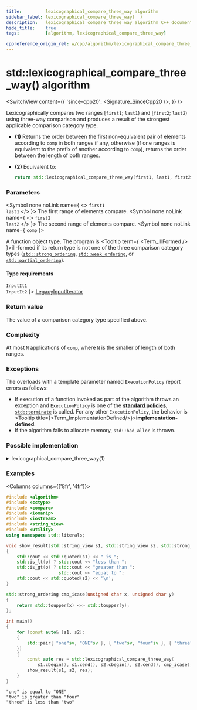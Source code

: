 ```yaml
---
title:         lexicographical_compare_three_way algorithm
sidebar_label: lexicographical_compare_three_way(  )
description:   lexicographical_compare_three_way algorithm C++ documentation
hide_title:    true
tags:          [algorithm, lexicographical_compare_three_way]

cppreference_origin_rel: w/cpp/algorithm/lexicographical_compare_three_way
---
```



<!-- Terms -->


<!----------------- Codes ---------------------->


# std::lexicographical_compare_three_way() algorithm

<SwitchView content={{
  'since-cpp20': <Signature_SinceCpp20 />,
}} />

Lexicographically compares two ranges [`first1`; `last1`) and [`first2`; `last2`) using three-way comparison and produces a result of the strongest applicable comparison category type.

- **(1)** Returns the order between the first non-equivalent pair of elements according to `comp` in both ranges if any, otherwise (if one ranges is equivalent to the prefix of another according to `comp`), returns the order between the length of both ranges.

- **(2)** Equivalent to:
  ```cpp
  return std::lexicographical_compare_three_way(first1, last1, first2, last2, std::compare_three_way());
  ```

### Parameters

<SymbolTable>

  <Symbol none noLink name={ <> <code>first1</code> <br/> <code>last1</code> </> }>
    The first range of elements compare.
  </Symbol>
  <Symbol none noLink name={ <> <code>first2</code> <br/> <code>last2</code> </> }>
    The second range of elements compare.
  </Symbol>
  <Symbol none noLink name={ <code>comp</code> }>

A function object type. The program is <Tooltip term={ <Term_IllFormed /> }>ill-formed</Tooltip> if its return type is not one of the three comparison category types ([`std::strong_ordering`](#), [`std::weak_ordering`](#), or [`std::partial_ordering`](#)).

  </Symbol>

</SymbolTable>

#### Type requirements

<SymbolTable>
  <Symbol none noLink name={ <> <code>InputIt1</code> <br/> <code>InputIt2</code> </> }>
    <a href="/docs/named_req/LegacyInputIterator">LegacyInputIterator</a>
  </Symbol>
</SymbolTable>

### Return value

The value of a comparison category type specified above.

### Complexity

At most `N` applications of `comp`, where `N` is the smaller of length of both ranges.

### Exceptions

The overloads with a template parameter named `ExecutionPolicy` report errors as follows:
- If execution of a function invoked as part of the algorithm throws an exception and `ExecutionPolicy` is one of the [**standard policies**](#), [`std::terminate`](#) is called.
	For any other `ExecutionPolicy`, the behavior is <Tooltip title={<Term_ImplementationDefined/>}>**implementation-defined**</Tooltip>.
- If the algorithm fails to allocate memory, `std::bad_alloc` is thrown.

### Possible implementation

<details>
<summary>lexicographical_compare_three_way(1)</summary>

```cpp
template<class I1, class I2, class Cmp>
constexpr auto lexicographical_compare_three_way(I1 f1, I1 l1, I2 f2, I2 l2, Cmp comp)
    -> decltype(comp(*f1, *f2))
{
    using ret_t = decltype(comp(*f1, *f2));
    static_assert(std::disjunction_v<
                      std::is_same<ret_t, std::strong_ordering>,
                      std::is_same<ret_t, std::weak_ordering>,
                      std::is_same<ret_t, std::partial_ordering>>,
                  "The return type must be a comparison category type.");

    bool exhaust1 = (f1 == l1);
    bool exhaust2 = (f2 == l2);
    for (; !exhaust1 && !exhaust2; exhaust1 = (++f1 == l1), exhaust2 = (++f2 == l2))
        if (auto c = comp(*f1, *f2); c != 0)
            return c;

    return !exhaust1 ? std::strong_ordering::greater:
           !exhaust2 ? std::strong_ordering::less:
                       std::strong_ordering::equal;
}
```

</details>

### Examples

<Columns columns={['8fr', '4fr']}>
<div>

```cpp title='Main.cpp' showLineNumbers
#include <algorithm>
#include <cctype>
#include <compare>
#include <iomanip>
#include <iostream>
#include <string_view>
#include <utility>
using namespace std::literals;

void show_result(std::string_view s1, std::string_view s2, std::strong_ordering o)
{
    std::cout << std::quoted(s1) << " is ";
    std::is_lt(o) ? std::cout << "less than ":
    std::is_gt(o) ? std::cout << "greater than ":
                    std::cout << "equal to ";
    std::cout << std::quoted(s2) << '\n';
}

std::strong_ordering cmp_icase(unsigned char x, unsigned char y)
{
    return std::toupper(x) <=> std::toupper(y);
};

int main()
{
    for (const auto& [s1, s2]:
    {
        std::pair{ "one"sv, "ONE"sv }, { "two"sv, "four"sv }, { "three"sv, "two"sv }
    })
    {
        const auto res = std::lexicographical_compare_three_way(
            s1.cbegin(), s1.cend(), s2.cbegin(), s2.cend(), cmp_icase);
        show_result(s1, s2, res);
    }
}
```

</div>
<div>

```plaintext title="Output"
"one" is equal to "ONE"
"two" is greater than "four"
"three" is less than "two"
```

</div>
</Columns>
